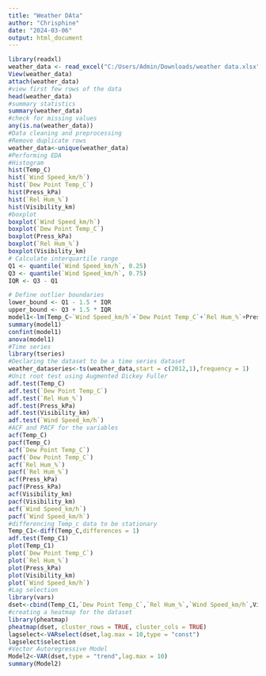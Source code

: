 ---
title: "Weather DAta"
author: "Chrisphine"
date: "2024-03-06"
output: html_document
---

```{r}
library(readxl)
weather_data <- read_excel("C:/Users/Admin/Downloads/weather data.xlsx")
View(weather_data)
attach(weather_data)
#view first few rows of the data
head(weather_data)
#summary statistics
summary(weather_data)
#check for missing values
any(is.na(weather_data))
#Data cleaning and preprocessing
#Remove duplicate rows
weather_data<-unique(weather_data)
#Performing EDA
#Histogram
hist(Temp_C)
hist(`Wind Speed_km/h`)
hist(`Dew Point Temp_C`)
hist(Press_kPa)
hist(`Rel Hum_%`)
hist(Visibility_km)
#boxplot
boxplot(`Wind Speed_km/h`)
boxplot(`Dew Point Temp_C`)
boxplot(Press_kPa)
boxplot(`Rel Hum_%`)
boxplot(Visibility_km)
# Calculate interquartile range
Q1 <- quantile(`Wind Speed_km/h`, 0.25)
Q3 <- quantile(`Wind Speed_km/h`, 0.75)
IQR <- Q3 - Q1

# Define outlier boundaries
lower_bound <- Q1 - 1.5 * IQR
upper_bound <- Q3 + 1.5 * IQR
model1<-lm(Temp_C~`Wind Speed_km/h`+`Dew Point Temp_C`+`Rel Hum_%`+Press_kPa+Visibility_km)
summary(model1)
confint(model1)
anova(model1)
#Time series
library(tseries)
#Declaring the dataset to be a time series dataset
weather_dataseries<-ts(weather_data,start = c(2012,1),frequency = 1)
#Unit root test using Augmented Dickey Fuller
adf.test(Temp_C)
adf.test(`Dew Point Temp_C`)
adf.test(`Rel Hum_%`)
adf.test(Press_kPa)
adf.test(Visibility_km)
adf.test(`Wind Speed_km/h`)
#ACF and PACF for the variables
acf(Temp_C)
pacf(Temp_C)
acf(`Dew Point Temp_C`)
pacf(`Dew Point Temp_C`)
acf(`Rel Hum_%`)
pacf(`Rel Hum_%`)
acf(Press_kPa)
pacf(Press_kPa)
acf(Visibility_km)
pacf(Visibility_km)
acf(`Wind Speed_km/h`)
pacf(`Wind Speed_km/h`)
#differencing Temp_c data to be stationary
Temp_C1<-diff(Temp_C,differences = 1)
adf.test(Temp_C1)
plot(Temp_C1)
plot(`Dew Point Temp_C`)
plot(`Rel Hum_%`)
plot(Press_kPa)
plot(Visibility_km)
plot(`Wind Speed_km/h`)
#Lag selection
library(vars)
dset<-cbind(Temp_C1,`Dew Point Temp_C`,`Rel Hum_%`,`Wind Speed_km/h`,Visibility_km,Press_kPa)
#creating a heatmap for the dataset
library(pheatmap)
pheatmap(dset, cluster_rows = TRUE, cluster_cols = TRUE)
lagselect<-VARselect(dset,lag.max = 10,type = "const")
lagselect$selection
#Vector Autoregressive Model
Model2<-VAR(dset,type = "trend",lag.max = 10)
summary(Model2)
```

